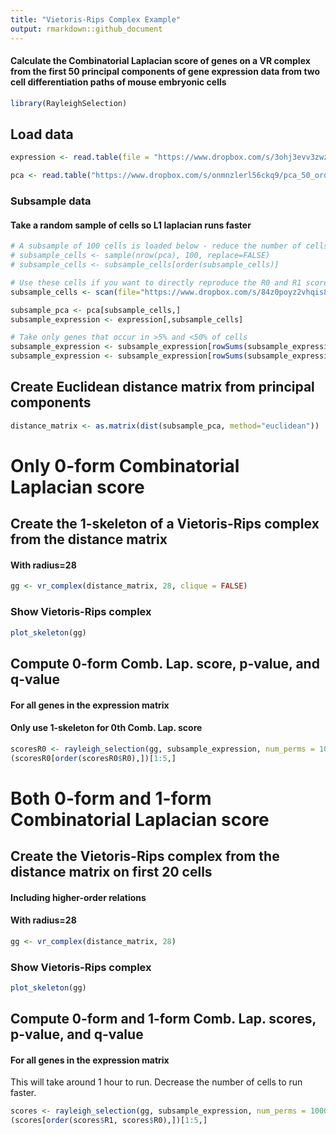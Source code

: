 ```yaml
---
title: "Vietoris-Rips Complex Example"
output: rmarkdown::github_document
---
```


#### Calculate the Combinatorial Laplacian score of genes on a VR complex from the first 50 principal components of gene expression data from two cell differentiation paths of mouse embryonic cells

```r
library(RayleighSelection)
```

## Load data
```r
expression <- read.table(file = "https://www.dropbox.com/s/3ohj3evv3zwzrs9/filtered_normalized_counts_ordered.csv?dl=1", sep=",", header=TRUE, row.names=1, stringsAsFactors=FALSE)

pca <- read.table("https://www.dropbox.com/s/onmnzlerl56ckq9/pca_50_ordered.csv?dl=1", sep=",", header=TRUE, row.names=1, stringsAsFactors = FALSE)
```

### Subsample data
#### Take a random sample of cells so L1 laplacian runs faster
```r
# A subsample of 100 cells is loaded below - reduce the number of cells to run faster
# subsample_cells <- sample(nrow(pca), 100, replace=FALSE)
# subsample_cells <- subsample_cells[order(subsample_cells)]

# Use these cells if you want to directly reproduce the R0 and R1 scores below
subsample_cells <- scan(file="https://www.dropbox.com/s/84z0poyz2vhqis8/tutorial_subsample.txt?dl=1", what=numeric())
```

```r
subsample_pca <- pca[subsample_cells,]
subsample_expression <- expression[,subsample_cells]

# Take only genes that occur in >5% and <50% of cells
subsample_expression <- subsample_expression[rowSums(subsample_expression != 0)>5,]
subsample_expression <- subsample_expression[rowSums(subsample_expression != 0)<50,]
```

## Create Euclidean distance matrix from principal components
```r
distance_matrix <- as.matrix(dist(subsample_pca, method="euclidean"))
```



# Only 0-form Combinatorial Laplacian score

## Create the 1-skeleton of a Vietoris-Rips complex from the distance matrix
#### With radius=28
```r
gg <- vr_complex(distance_matrix, 28, clique = FALSE)
```

### Show Vietoris-Rips complex
```r
plot_skeleton(gg)
```

## Compute 0-form Comb. Lap. score, p-value, and q-value 
#### For all genes in the expression matrix
#### Only use 1-skeleton for 0th Comb. Lap. score
```r
scoresR0 <- rayleigh_selection(gg, subsample_expression, num_perms = 1000, num_cores = 8, one_forms = FALSE)
(scoresR0[order(scoresR0$R0),])[1:5,]
```



# Both 0-form and 1-form Combinatorial Laplacian score

## Create the Vietoris-Rips complex from the distance matrix on first 20 cells
#### Including higher-order relations
#### With radius=28
```r
gg <- vr_complex(distance_matrix, 28)
```

### Show Vietoris-Rips complex
```r
plot_skeleton(gg)
```

## Compute 0-form and 1-form Comb. Lap. scores, p-value, and q-value 
#### For all genes in the expression matrix
This will take around 1 hour to run. Decrease the number of cells to run faster.
```r
scores <- rayleigh_selection(gg, subsample_expression, num_perms = 1000, num_cores = 8, one_forms = TRUE)
(scores[order(scores$R1, scores$R0),])[1:5,]
```
